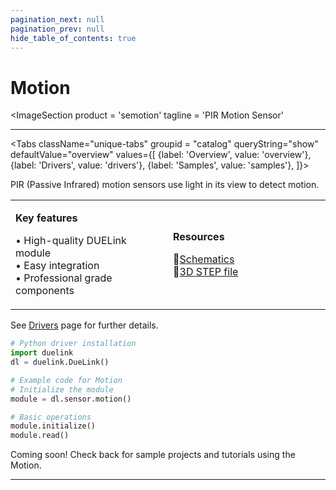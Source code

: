 ```yaml
---
pagination_next: null
pagination_prev: null
hide_table_of_contents: true
---
```



# Motion

<ImageSection
    product = 'semotion'
    tagline = 'PIR Motion Sensor'
></ImageSection>

---

<Tabs className="unique-tabs" groupid = "catalog" queryString="show" defaultValue="overview"
  values={[
    {label: 'Overview', value: 'overview'},
    {label: 'Drivers', value: 'drivers'},
    {label: 'Samples', value: 'samples'},
  ]}>

<TabItem value="overview">

PIR (Passive Infrared) motion sensors use light in its view to detect motion.

<table><td width='50%'>

**Key features**

• High-quality DUELink module<br/>
• Easy integration<br/>
• Professional grade components<br/>

</td><td width='50%'>

**Resources**
 
📄[Schematics](/sch/gdl-semotion-b.pdf)<br/>
🔩[3D STEP file](/3d/gdl-semotion-b.step)<br/>

</td></table>

</TabItem>

<TabItem value="drivers">

See [Drivers](../../engine/drivers) page for further details.

```python
# Python driver installation
import duelink
dl = duelink.DueLink()

# Example code for Motion
# Initialize the module
module = dl.sensor.motion()

# Basic operations
module.initialize()
module.read()
```

</TabItem>

<TabItem value="samples">

Coming soon! Check back for sample projects and tutorials using the Motion.

</TabItem>

</Tabs>

---

<OrderSection
    product = "DUELink Motion B"
    partnumber = "GDL-SEMOTION-B"
    price = "$19.99"
/>
